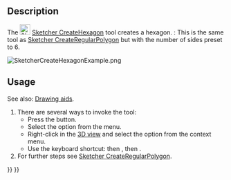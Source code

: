 <languages/>
<translate>

<!--T:8-->
{{Docnav
|[[Sketcher_CreatePentagon|Pentagon]]
|[[Sketcher_CreateHeptagon|Heptagon]]
|[[Sketcher_Workbench|Sketcher]]
|IconL=Sketcher_CreatePentagon.svg
|IconR=Sketcher_CreateHeptagon.svg
|IconC=Workbench_Sketcher.svg
}}

<!--T:1-->
{{GuiCommand
|Name=Sketcher CreateHexagon
|MenuLocation=Sketch → Sketcher geometries → Create hexagon
|Workbenches=[[Sketcher_Workbench|Sketcher]]
|Shortcut={{KEY|G}} {{KEY|P}} {{KEY|6}}
|Version=0.15
|SeeAlso=[[Sketcher_CreateRegularPolygon|Sketcher CreateRegularPolygon]]
}}

==Description== <!--T:2-->

<!--T:3-->
The [[Image:Sketcher_CreateHexagon.svg|24px]] [[Sketcher_CreateHexagon|Sketcher CreateHexagon]] tool creates a hexagon. {{Version|1.0}}: This is the same tool as [[Sketcher_CreateRegularPolygon|Sketcher CreateRegularPolygon]] but with the number of sides preset to 6.

</translate>
[[Image:SketcherCreateHexagonExample.png‎]]
<translate>

==Usage== <!--T:4-->

<!--T:13-->
See also: [[Sketcher_Workbench#Drawing_aids|Drawing aids]].

<!--T:5-->
# There are several ways to invoke the tool:
#* Press the {{Button|[[Image:Sketcher_CreateHexagon.svg|16px]] [[Sketcher_CreateHexagon|Hexagon]]}} button.
#* Select the {{MenuCommand|Sketcher → Sketcher geometries → [[Image:Sketcher_CreateHexagon.svg|16px]] Create hexagon}} option from the menu.
#* Right-click in the [[3D_view|3D view]] and select the {{MenuCommand|[[Image:Sketcher_CreateHexagon.svg|16px]] Create hexagon}} option from the context menu.
#* Use the keyboard shortcut: {{KEY|G}} then {{KEY|P}}, then {{KEY|6}}.
# For further steps see [[Sketcher_CreateRegularPolygon#Usage|Sketcher CreateRegularPolygon]].


<!--T:9-->
{{Docnav
|[[Sketcher_CreatePentagon|Pentagon]]
|[[Sketcher_CreateHeptagon|Heptagon]]
|[[Sketcher_Workbench|Sketcher]]
|IconL=Sketcher_CreatePentagon.svg
|IconR=Sketcher_CreateHeptagon.svg
|IconC=Workbench_Sketcher.svg
}}

</translate>
{{Sketcher Tools navi{{#translation:}}}}
{{Userdocnavi{{#translation:}}}}